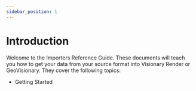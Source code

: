 ```yaml
---
sidebar_position: 1
---
```


# Introduction

Welcome to the Importers Reference Guide. These documents will teach you how to get your data from your source format into Visionary Render or GeoVisionary. They cover the following topics:

- Getting Started
